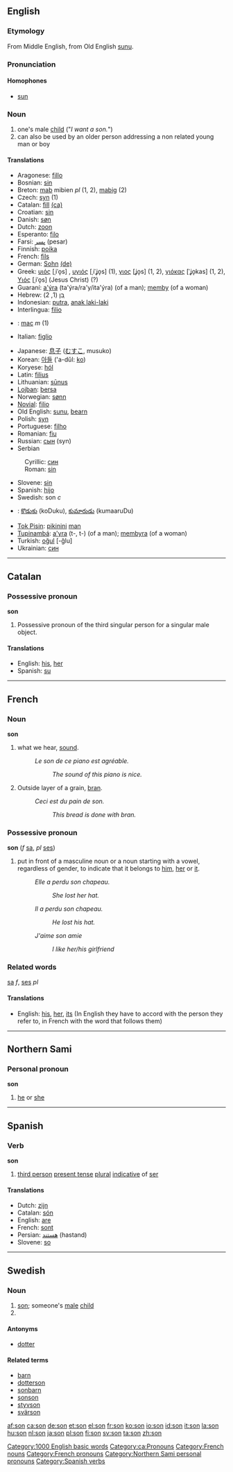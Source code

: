 ==English==

{{rank|read|together|already|302|son|death|works|perhaps}}

===Etymology===
From Middle English, from Old English [[sunu]].

===Pronunciation===
====Homophones====
*[[sun]]

=== Noun===
{{en-noun-reg}}

#one's male [[child]] ("''I want a son.''")
#can also be used by an older person addressing a non related young man or boy

====Translations====
{{top}}
*Aragonese: [[fillo]] {{m}}
*Bosnian: [[sin]] {{m}}
*Breton: [[mab]] {{m}} mibien ''pl'' (1, 2), [[mabig]] {{m}} (2)
*Czech: [[syn]] {{m}} (1)
*Catalan: [[fill]] {{m}} [[:ca:fill|(ca)]]
*Croatian: [[sin]] {{m}}
*Danish: [[søn]]
*Dutch: [[zoon]] {{m}}
*Esperanto: [[filo]]
*Farsi: [[پسر]] (pesar)
*Finnish: [[poika]]
*French: [[fils]] {{m}}
*German: [[Sohn]] {{m}} [[:de:Sohn|(de)]]
*Greek: [[υιός]] [ˌiˈo̞s] {{m}}, [[υγιός]] [ˌiˈʝo̞s] (1), [[γιος]] [ʝo̞s] {{m}} (1, 2), [[γιόκας]] [ˈʝo̞kas] (1, 2), [[Υιός]] [ˌiˈo̞s] (Jesus Christ) {{m}} (?)
*Guaraní: [[a'ýra]] (ta'ýra/ra'y/ita'ýra) (of a man); [[memby]] (of a woman)
*Hebrew: [[בן|בֵּן]] {{m}} (1, 2)
*Indonesian: [[putra]], [[anak laki-laki]]
*Interlingua: [[filio]]
*{{ga}}: [[mac]] ''m'' (1)
*Italian: [[figlio]] {{m}}
{{mid}}
*Japanese: [[息子]] ([[むすこ]], musuko)
*Korean: [[아들]] ('a-dŭl: [[:ko:아들|ko]])
*Koryese: [[hól]]
*Latin: [[filius]] {{m}}
*Lithuanian: [[sūnus]] {{m}}
*[[Lojban]]: [[bersa]]
*Norwegian: [[sønn]] {{m}}
*[[Novial]]: [[filio]]
*Old English: [[sunu]], [[bearn]]
*Polish: [[syn]] {{m}}
*Portuguese: [[filho]] {{m}}
*Romanian: [[fiu]] {{m}}
*Russian: [[сын]] {{m}} (syn)
*Serbian
:Cyrillic: [[син#Serbian|син]] {{m}}
:Roman: [[sin#Serbian|sin]] {{m}}
*Slovene: [[sin]] {{m}}
*Spanish: [[hijo]] {{m}}
*Swedish: son ''c''
*{{te}}: [[కొడుకు]] (koDuku), [[కుమారుడు]] (kumaaruDu)
*[[Tok Pisin]]: [[pikinini]] [[man]]
*[[Tupinambá]]: [[a'yra]] (t-, t-) (of a man); [[membyra]] (of a woman)
*Turkish: [[oğul]] [-ğlu]
*Ukrainian: [[син]] {{m}}
{{bottom}}

----

==Catalan==

===Possessive pronoun===
'''son'''

#Possessive pronoun of the third singular person for a singular male object.

====Translations====
*English: [[his]], [[her]]
*Spanish: [[su]]

----

==French==

=== Noun ===
'''son''' {{m}}

#what we hear, [[sound]].
#:''Le son de ce piano est agréable.''
#::''The sound of this piano is nice.''
#Outside layer of a grain, [[bran]].
#:''Ceci est du pain de son.''
#::''This bread is done with bran.''

=== Possessive pronoun ===
'''son''' {{m}} (''f'' [[sa]], ''pl'' [[ses]])

# put in front of a masculine noun or a noun starting with a vowel, regardless of gender, to indicate that it belongs to [[him]], [[her]] or [[it]].
#:''Elle a perdu son chapeau.''
#::''She lost her hat.''
#:''Il a perdu son chapeau.''
#::''He lost his hat.''
#: ''J'aime son amie''
#::''I like her/his girlfriend''

===Related words===
[[sa]] ''f'', 
[[ses]] ''pl''

====Translations====
*English: [[his]], [[her]], [[its]] (In English they have to accord with the person they refer to, in French with the word that follows them)

----

==Northern Sami==

===Personal pronoun===
'''son'''

#[[he]] or [[she]]

----

==Spanish==

===Verb===
'''son'''

#[[third person]] [[present tense]] [[plural]] [[indicative]] of [[ser]]

====Translations====
*Dutch: [[zijn]]
*Catalan: [[són]]
*English: [[are]]
*French: [[sont]]
*Persian: [[هستند]] (hastand)
*Slovene: [[so]]

----

==Swedish==

===Noun===
{{sv-noun-irreg-c|3=söner}}
# [[#English|son]]; someone's [[male]] [[child]]
# {{sv-noun-form-def|so}}

====Antonyms====
* [[dotter]]

====Related terms====
* [[barn]]
* [[dotterson]]
* [[sonbarn]]
* [[sonson]]
* [[styvson]]
* [[svärson]]

[[Category:1000 English basic words]]
[[Category:ca:Pronouns]]
[[Category:French nouns]]
[[Category:French pronouns]]
[[Category:Northern Sami personal pronouns]]
[[Category:Spanish verbs]]

[[af:son]]
[[ca:son]]
[[de:son]]
[[et:son]]
[[el:son]]
[[fr:son]]
[[ko:son]]
[[io:son]]
[[id:son]]
[[it:son]]
[[la:son]]
[[hu:son]]
[[nl:son]]
[[ja:son]]
[[pl:son]]
[[fi:son]]
[[sv:son]]
[[ta:son]]
[[zh:son]]